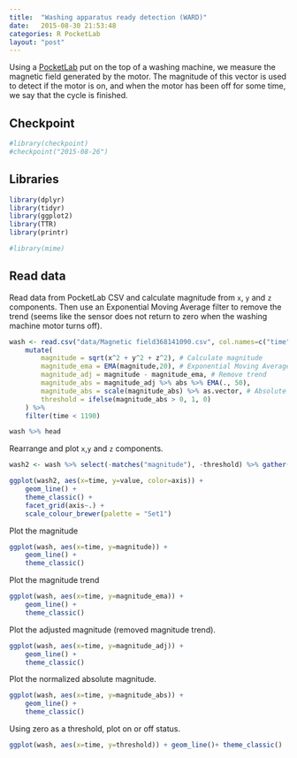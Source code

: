 ```yaml
---
title:  "Washing apparatus ready detection (WARD)"
date:   2015-08-30 21:53:48
categories: R PocketLab
layout: "post"
---
```



Using a [PocketLab](http://thepocketlab.com/) put on the top of a washing machine, we measure the magnetic field generated by the motor. The magnitude of this vector is used to detect if the motor is on, and when the motor has been off for some time, we say that the cycle is finished.

<!--more-->

## Checkpoint

```r
#library(checkpoint)
#checkpoint("2015-08-26")
```

## Libraries

```r
library(dplyr)
library(tidyr)
library(ggplot2)
library(TTR)
library(printr)

#library(mime)
```

## Read data

Read data from PocketLab CSV and calculate magnitude from `x`, `y` and `z` components. Then use an Exponential Moving Average filter to remove the trend (seems like the sensor does not return to zero when the washing machine motor turns off).

```r
wash <- read.csv("data/Magnetic field368141090.csv", col.names=c("time", "x", "y","z")) %>%
	mutate(
		magnitude = sqrt(x^2 + y^2 + z^2), # Calculate magnitude
		magnitude_ema = EMA(magnitude,20), # Exponential Moving Average
		magnitude_adj = magnitude - magnitude_ema, # Remove trend
		magnitude_abs = magnitude_adj %>% abs %>% EMA(., 50),
		magnitude_abs = scale(magnitude_abs) %>% as.vector, # Absolute value and more EMA
		threshold = ifelse(magnitude_abs > 0, 1, 0)
	) %>%
	filter(time < 1190)

wash %>% head
```

Rearrange and plot `x`,`y` and `z` components.

```r
wash2 <- wash %>% select(-matches("magnitude"), -threshold) %>% gather("axis", "value",-time)

ggplot(wash2, aes(x=time, y=value, color=axis)) +
	geom_line() +
	theme_classic() +
	facet_grid(axis~.) +
	scale_colour_brewer(palette = "Set1")
```

Plot the magnitude

```r
ggplot(wash, aes(x=time, y=magnitude)) +
	geom_line() +
	theme_classic()
```

Plot the magnitude trend

```r
ggplot(wash, aes(x=time, y=magnitude_ema)) +
	geom_line() +
	theme_classic()
```

Plot the adjusted magnitude (removed magnitude trend).

```r
ggplot(wash, aes(x=time, y=magnitude_adj)) +
	geom_line() +
	theme_classic()
```

Plot the normalized absolute magnitude.

```r
ggplot(wash, aes(x=time, y=magnitude_abs)) +
	geom_line() +
	theme_classic()
```

Using zero as a threshold, plot on or off status.

```r
ggplot(wash, aes(x=time, y=threshold)) + geom_line()+ theme_classic()
```




